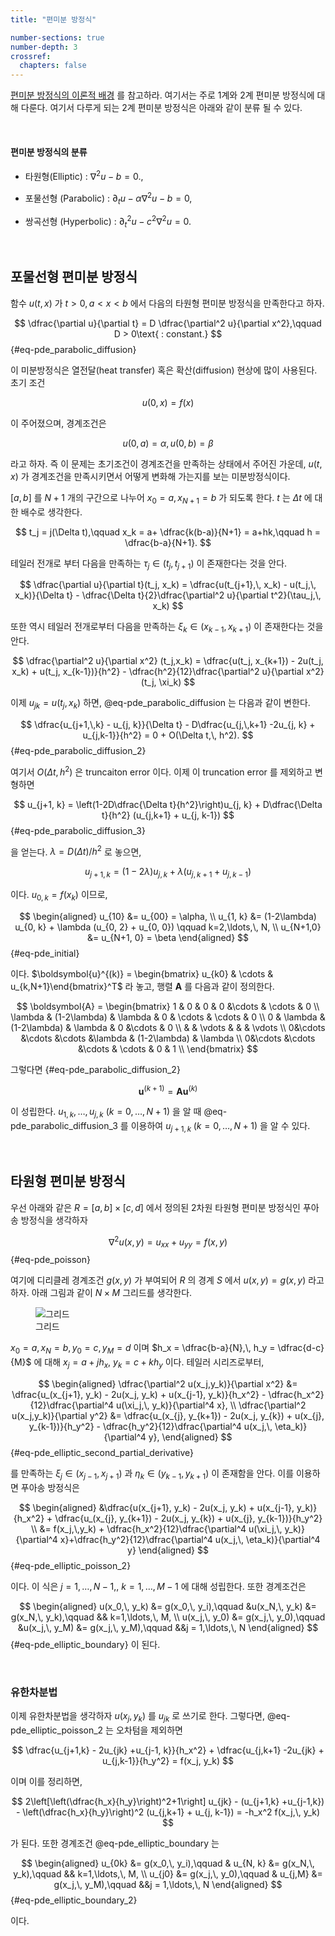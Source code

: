 ```yaml
---
title: "편미분 방정식"

number-sections: true
number-depth: 3
crossref:
  chapters: false
---
```


[편미분 방정식의 이론적 배경](A_pde.qmd) 를 참고하라. 여기서는 주로 1계와 2계 편미분 방정식에 대해 다룬다. 여기서 다루게 되는 2계 편미분 방정식은 아래와 같이 분류 될 수 있다.

</br>

::: {.callout-note icon="false"}
#### 편미분 방정식의 분류

* 타원형(Elliptic) : $\nabla^2 u - b = 0$.,

* 포물선형 (Parabolic) : $\partial_t u - \alpha \nabla^2 u - b= 0$, 

* 쌍곡선형 (Hyperbolic) : $\partial^2_t u - c^2 \nabla^2 u = 0$. 
:::

</br>



## 포물선형 편미분 방정식 {#sec-pde_1d_parabolic}

함수 $u(t,\,x)$ 가 $t>0,\, a<x<b$ 에서 다음의 타원형 편미분 방정식을 만족한다고 하자.

$$
\dfrac{\partial u}{\partial t} = D \dfrac{\partial^2 u}{\partial x^2},\qquad D > 0\text{ : constant.}
$$ {#eq-pde_parabolic_diffusion}

이 미분방정식은 열전달(heat transfer) 혹은 확산(diffusion) 현상에 많이 사용된다. 초기 조건

$$
u(0, x) = f(x)
$$

이 주어졌으며, 경계조건은

$$
u(0, a) = \alpha,\, u(0,b) = \beta
$$


라고 하자. 즉 이 문제는 초기조건이 경계조건을 만족하는 상태에서 주어진 가운데, $u(t,\, x)$ 가 경계조건을 만족시키면서 어떻게 변화해 가는지를 보는 미분방정식이다.

$[a,\,b]$ 를 $N+1$ 개의 구간으로 나누어 $x_0=a,\, x_{N+1}=b$ 가 되도록 한다. $t$ 는 $\Delta t$ 에 대한 배수로 생각한다. 

$$
t_j = j(\Delta t),\qquad x_k = a+ \dfrac{k(b-a)}{N+1} = a+hk,\qquad h = \dfrac{b-a}{N+1}.
$$

테일러 전개로 부터 다음을 만족하는 $\tau_j \in (t_{j},\, t_{j+1})$ 이 존재한다는 것을 안다. 

$$
\dfrac{\partial u}{\partial t}(t_j, x_k) = \dfrac{u(t_{j+1},\, x_k) - u(t_j,\, x_k)}{\Delta t} - \dfrac{\Delta t}{2}\dfrac{\partial^2 u}{\partial t^2}(\tau_j,\, x_k)
$$

또한 역시 테일러 전개로부터 다음을 만족하는 $\xi_k \in (x_{k-1},\, x_{k+1})$ 이 존재한다는 것을 안다.

$$
\dfrac{\partial^2 u}{\partial x^2} (t_j,x_k) = \dfrac{u(t_j, x_{k+1}) - 2u(t_j, x_k) + u(t_j, x_{k-1})}{h^2} - \dfrac{h^2}{12}\dfrac{\partial^2 u}{\partial x^2}(t_j, \xi_k)
$$

이제 $u_{jk} = u(t_j,\,x_k)$ 하면, @eq-pde_parabolic_diffusion 는 다음과 같이 변한다.

$$
\dfrac{u_{j+1,\,k} - u_{j, k}}{\Delta t} - D\dfrac{u_{j,\,k+1} -2u_{j, k} + u_{j,k-1}}{h^2} = 0 + O(\Delta t,\, h^2).
$$ {#eq-pde_parabolic_diffusion_2}

여기서 $O(\Delta t,\, h^2)$ 은 truncaiton error 이다. 이제 이 truncation error 를 제외하고 변형하면

$$
u_{j+1, k} = \left(1-2D\dfrac{\Delta t}{h^2}\right)u_{j, k} + D\dfrac{\Delta t}{h^2} (u_{j,k+1} + u_{j, k-1})
$$ {#eq-pde_parabolic_diffusion_3}

을 얻는다. $\lambda = D(\Delta t)/h^2$ 로 놓으면, 

$$
u_{j+1, k} = \left(1-2\lambda \right)u_{j, k} + \lambda (u_{j,k+1} + u_{j, k-1})
$$

이다. $u_{0, k} = f(x_k)$ 이므로,

$$
\begin{aligned}
u_{10} &= u_{00} = \alpha, \\
u_{1, k} &= (1-2\lambda) u_{0, k} + \lambda (u_{0, 2} + u_{0, 0}) \qquad k=2,\ldots,\, N, \\
u_{N+1,0} &= u_{N+1, 0} = \beta
\end{aligned}
$$ {#eq-pde_initial}

이다. $\boldsymbol{u}^{(k)} = \begin{bmatrix} u_{k0} & \cdots & u_{k,N+1}\end{bmatrix}^T$ 라 놓고, 행렬 $\boldsymbol{A}$ 를 다음과 같이 정의한다.

$$
\boldsymbol{A} = \begin{bmatrix} 1 & 0 & 0 & 0 &\cdots & \cdots & 0 \\ 
\lambda & (1-2\lambda) & \lambda & 0 & \cdots &  \cdots & 0 \\
0 & \lambda & (1-2\lambda) & \lambda & 0  &\cdots & 0 \\
& & \vdots & & & \vdots \\
0&\cdots &\cdots &\cdots &\lambda & (1-2\lambda) & \lambda \\
0&\cdots &\cdots &\cdots & \cdots & 0 & 1 \\
\end{bmatrix}
$$

그렇다면 {#eq-pde_parabolic_diffusion_2}

$$
\boldsymbol{u}^{(k+1)} = \boldsymbol{Au}^{(k)}
$$

이 성립한다. $u_{1,k},\ldots,\, u_{j,k}$ $(k=0,\ldots,\, N+1)$ 을 알 때 @eq-pde_parabolic_diffusion_3 를 이용하여 $u_{j+1,k}\;(k=0,\ldots,\,N+1)$ 을 알 수 있다. 








</br>




## 타원형 편미분 방정식

우선 아래와 같은 $R=[a,\,b]\times [c,\,d]$ 에서 정의된 2차원 타원형 편미분 방정식인 푸아송 방정식을 생각하자

$$
\nabla^2 u(x,\,y) = u_{xx} + u_{yy} = f(x,\,y)
$$ {#eq-pde_poisson}

여기에 디리클레 경계조건 $g(x,\,y)$ 가 부여되어 $R$ 의 경계 $S$ 에서 $u(x,\,y) = g(x,\,y)$ 라고 하자. 아래 그림과 같이 $N \times M$ 그리드를 생각한다.

![그리드](ch15_pde/fig-pde_grid.png){#fig-pde_grid}


$x_0=a,\, x_N=b,\, y_0=c,\, y_M = d$ 이며 $h_x = \dfrac{b-a}{N},\, h_y = \dfrac{d-c}{M}$ 에 대해 $x_j = a+jh_x$, $y_k = c+kh_y$ 이다. 테일러 시리즈로부터,

$$
\begin{aligned}
\dfrac{\partial^2 u(x_j,y_k)}{\partial x^2} &=  \dfrac{u_(x_{j+1}, y_k) - 2u(x_j, y_k) + u(x_{j-1}, y_k)}{h_x^2} - \dfrac{h_x^2}{12}\dfrac{\partial^4 u(\xi_j,\, y_k)}{\partial^4 x}, \\
\dfrac{\partial^2 u(x_j,y_k)}{\partial y^2} &=  \dfrac{u_(x_{j}, y_{k+1}) - 2u(x_j, y_{k}) + u(x_{j}, y_{k-1})}{h_y^2} - \dfrac{h_y^2}{12}\dfrac{\partial^4 u(x_j,\, \eta_k)}{\partial^4 y},
\end{aligned}
$$ {#eq-pde_elliptic_second_partial_derivative}

를 만족하는 $\xi_j \in (x_{j-1}, x_{j+1})$ 과 $\eta_k \in (y_{k-1},y_{k+1})$ 이 존재함을 안다. 이를 이용하면 푸아송 방정식은

$$
\begin{aligned}
&\dfrac{u(x_{j+1}, y_k) - 2u(x_j, y_k) + u(x_{j-1}, y_k)}{h_x^2} + \dfrac{u_(x_{j}, y_{k+1}) - 2u(x_j, y_{k}) + u(x_{j}, y_{k-1})}{h_y^2} \\
&= f(x_j,\,y_k) + \dfrac{h_x^2}{12}\dfrac{\partial^4 u(\xi_j,\, y_k)}{\partial^4 x}+\dfrac{h_y^2}{12}\dfrac{\partial^4 u(x_j,\, \eta_k)}{\partial^4 y}
\end{aligned}
$$ {#eq-pde_elliptic_poisson_2}

이다. 이 식은 $j=1,\ldots,\,N-1$,\, $k=1,\ldots,\, M-1$ 에 대해 성립한다. 또한 경계조건은

$$
\begin{aligned}
u(x_0,\, y_k) &= g(x_0,\, y_i),\qquad &u(x_N,\, y_k) &= g(x_N,\, y_k),\qquad && k=1,\ldots,\, M, \\
u(x_j,\, y_0) &= g(x_j,\, y_0),\qquad &u(x_j,\, y_M) &= g(x_j,\, y_M),\qquad &&j = 1,\ldots,\, N
\end{aligned}
$$ {#eq-pde_elliptic_boundary}
이 된다.

</br>

### 유한차분법

이제 유한차분법을 생각하자 $u(x_j,\, y_k)$ 를 $u_{jk}$ 로 쓰기로 한다. 그렇다면, @eq-pde_elliptic_poisson_2  는 오차텀을 제외하면

$$
\dfrac{u_{j+1,k} - 2u_{jk} +u_{j-1, k}}{h_x^2} + \dfrac{u_{j,k+1} -2u_{jk} + u_{j,k-1}}{h_y^2} = f(x_j, y_k)  
$$

이며 이를 정리하면, 

$$
2\left[\left(\dfrac{h_x}{h_y}\right)^2+1\right] u_{jk} - (u_{j+1,k} +u_{j-1,k}) - \left(\dfrac{h_x}{h_y}\right)^2 (u_{j,k+1} + u_{j, k-1}) = -h_x^2 f(x_j,\, y_k)
$$

가 된다. 또한 경계조건 @eq-pde_elliptic_boundary 는

$$
\begin{aligned}
u_{0k} &= g(x_0,\, y_i),\qquad & u_{N, k} &= g(x_N,\, y_k),\qquad && k=1,\ldots,\, M, \\
u_{j0} &= g(x_j,\, y_0),\qquad & u_{j,M} &= g(x_j,\, y_M),\qquad &&j = 1,\ldots,\, N
\end{aligned}
$$ {#eq-pde_elliptic_boundary_2}

이다. 


